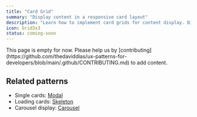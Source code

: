 ```yaml
---
title: "Card Grid"
summary: "Display content in a responsive card layout"
description: "Learn how to implement card grids for content display. Discover best practices for responsive layouts, card designs, and grid systems."
icon: Grid3x3
status: coming-soon
---
```



<Callout type="warning">
  This page is empty for now. Please help us by
  [contributing](https://github.com/thedaviddias/ux-patterns-for-developers/blob/main/.github/CONTRIBUTING.md)
  to add content.
</Callout>

<GuidesBanner 
  title="Cards vs Table vs List?"
  description="Compare data display patterns to make the right choice"
  guidePath="/pattern-guide/table-vs-list-vs-cards"
/>

## Related patterns

- Single cards: [Modal](/patterns/content-management/modal)
- Loading cards: [Skeleton](/patterns/user-feedback/skeleton)
- Carousel display: [Carousel](/patterns/content-management/carousel)
